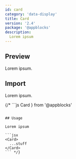 ```yaml
---
id: card
category: 'data-display'
title: Card
version: '2.4'
package: '@appblocks'
description:
  Lorem ipsum
---
```


## Preview

Lorem ipsum.

## Import

Lorem ipsum.


{/* ```js
  Card
} from '@appblocks'
```

## Usage

Lorem ipsum

```jsx
<Card>
  ...stuff
</Card>
``` */}